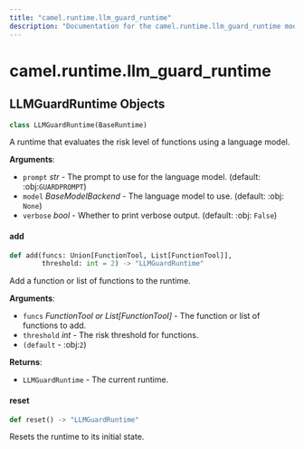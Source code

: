 ```yaml
---
title: "camel.runtime.llm_guard_runtime"
description: "Documentation for the camel.runtime.llm_guard_runtime module"
---
```


<a id="camel.runtime.llm_guard_runtime"></a>

# camel.runtime.llm\_guard\_runtime

<a id="camel.runtime.llm_guard_runtime.LLMGuardRuntime"></a>

## LLMGuardRuntime Objects

```python
class LLMGuardRuntime(BaseRuntime)
```

A runtime that evaluates the risk level of functions using
a language model.

**Arguments**:

- `prompt` _str_ - The prompt to use for the language model. (default:
  :obj:`GUARDPROMPT`)
- `model` _BaseModelBackend_ - The language model to use. (default: :obj:
  `None`)
- `verbose` _bool_ - Whether to print verbose output. (default: :obj:
  `False`)

<a id="camel.runtime.llm_guard_runtime.LLMGuardRuntime.add"></a>

#### add

```python
def add(funcs: Union[FunctionTool, List[FunctionTool]],
        threshold: int = 2) -> "LLMGuardRuntime"
```

Add a function or list of functions to the runtime.

**Arguments**:

- `funcs` _FunctionTool or List[FunctionTool]_ - The function or
  list of functions to add.
- `threshold` _int_ - The risk threshold for functions.
- `(default` - :obj:`2`)
  

**Returns**:

- `LLMGuardRuntime` - The current runtime.

<a id="camel.runtime.llm_guard_runtime.LLMGuardRuntime.reset"></a>

#### reset

```python
def reset() -> "LLMGuardRuntime"
```

Resets the runtime to its initial state.

